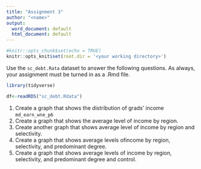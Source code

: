 ```yaml
---
title: "Assignment 3"
author: "<name>"
output:
  word_document: default
  html_document: default
---
```


```r
#knitr::opts_chunk$set(echo = TRUE)
knitr::opts_knit$set(root.dir = '<your working directory>')
```
Use the `sc_debt.Rata` dataset to answer the following questions. As always, your assignment must be turned in as a .Rmd file. 


```r
library(tidyverse)
```

```r
df<-readRDS("sc_debt.Rdata")
```


1. Create a graph that shows the distribution of grads' income `md_earn_wne_p6`
2. Create a graph that shows the average level of income by region.
3. Create another graph that shows average level of income by region and selectivity. 
4. Create a graph that shows average levels ofincome by region, selectivity, and predominant degree. 
5. Create a graph that shows average levels of income by region, selectivity, and predominant degree and control. 
